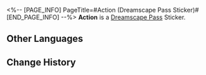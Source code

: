 <%-- [PAGE_INFO]
PageTitle=#Action (Dreamscape Pass Sticker)#
[END_PAGE_INFO] --%>
{{Stub|Location information}}
{{Item Infobox
|title       = Action
|id          = 223305
|image       = Dreamscape Pass Sticker Action.png{{subst:void|<!--$UPLOAD:<<SpriteOutput/TravelBrochure/StickFigures/223305.png>-<Dreamscape Pass Sticker Action.png>-<Item Icons>>-->}}
|type        = Dreamscape Pass Sticker
|type2       = A Mirage of Shooting Stars Stickers
|invCategory = 
|rarity      = 4
|effect      = 
|description = Digital stickers that can be used to decorate the pages of the Dreamtour Handbook. They come in many different styles.
|source1     = [[Help the performing Intellitron on the streets of the Golden Hour]]
}}
{{Description|The lights are ready, the microphone is set... All that's missing is someone with a good story.}}
'''Action''' is a [[Dreamscape Pass]] Sticker.

==Other Languages==
{{Other Languages
|en   = Action
|zhs  = 灯光师就位
|zht  = 燈光師就位
|ja   = 照明スタンバイ
|ko   = 조명 담당 스탠바이
|es   = Luces en posición
|fr   = Action
|ru   = Светотехник
|th   = คนกำกับแสงเข้าประจำที่
|vi   = Ánh Sáng Vào Vị Trí
|de   = Achtung, Aufnahme!
|id   = Penata Cahaya
|pt   = Ação
}}

==Change History==
{{Change History|2.0}}
